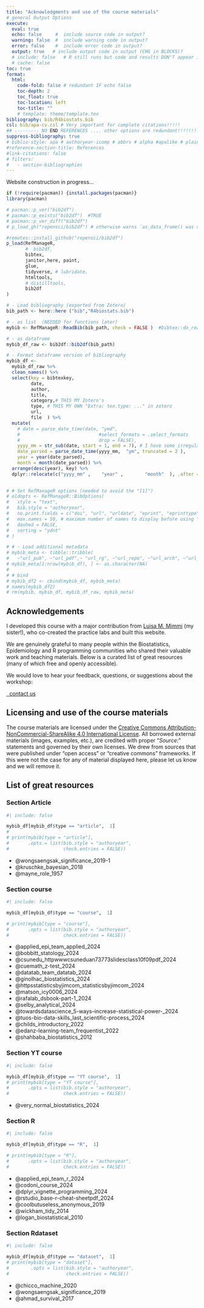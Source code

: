 ```yaml
---
title: "Acknowledgments and use of the course materials"
# general Output Options
execute:     
  eval: true
  echo: false     #  include source code in output?
  warning: false  #  include warning code in output?
  error: false    #  include error code in output?
  output: true   # include output code in output (CHG in BLOCKS)?
  # include: false   # R still runs but code and results DON"T appear in output  
  # cache: false
toc: true
format:
  html:
    code-fold: false # redundant IF echo false 
    toc-depth: 2
    toc_float: true
    toc-location: left
    toc-title: ""
    # template: theme/template.tex  
bibliography: bib/R4biostats.bib
csl: bib/apa-cv.csl # Very important for complete citations!!!!! 
## --------- NO END REFERENCES .... other options are redundant!!!!!!!!!!!!!!!!!!!!!!!!!!!!!!
suppress-bibliography: true
# biblio-style: apa # authoryear-icomp # abbrv # alpha #apalike # plain # unsrt #siam
#reference-section-title: References
#link-citations: false
# filters:
#   - section-bibliographies
---
```


::: {.callout-caution collapse="false"}
Website construction in progress...
:::

```r
if (!require(pacman)) {install.packages(pacman)} 
library(pacman)

# pacman::p_ver("bib2df")
# pacman::p_exists("bib2df")  #TRUE
# pacman::p_ver_diff("bib2df")
# p_load_gh("ropensci/bib2df") # otherwise warns `as_data_frame() was deprecated in tibble 2.0.0.`

#remotes::install_github("ropensci/bib2df")
p_load(RefManageR,
       #  bib2df,
       bibtex,
       janitor,here, paint,
       glue,
       tidyverse, # lubridate,
       htmltools,
       # distilltools,
       bib2df
)

```

```r
# - Load bibliography (exported from Zotero)
bib_path <- here::here ("bib","R4biostats.bib")

# - as list  (NEEDED for functions later)
mybib <- RefManageR::ReadBib(bib_path, check = FALSE )  #bibtex::do_read_bib(file = bib_path, encoding = "unknown", srcfile)

# - as dataframe
mybib_df_raw <- bib2df::bib2df(bib_path)  

# - Format dataframe version of bibliography
mybib_df <-
  mybib_df_raw %>%
  clean_names() %>%
  select(key = bibtexkey, 
         date, 
         author, 
         title, 
         category,# THIS MY Zotero's 
         type, # THIS MY OWN "Extra: tex.type: ..." in zotero 
         url, 
         file  ) %>%
  mutate(
    # date = parse_date_time(date, "ymd",
    # 							  #select_formats = .select_formats
    # 							  drop = FALSE),
    yyyy_mm = str_sub(date, start = 1, end = 7), # I have some irregularities in format  
    date_parsed = parse_date_time(yyyy_mm,  "ym", truncated = 2 ),
    year = year(date_parsed), 
    month = month(date_parsed)) %>%
  arrange(desc(year), key) %>% 
  dplyr::relocate(c("yyyy_mm" ,    "year" ,        "month"  ), .after =date)

   
# # Set RefManageR options (needed to avoid the "[1]")
# oldopts <- RefManageR::BibOptions(
# 	style = "text",
# 	bib.style = "authoryear", 
# 	no.print.fields = c("doi", "url", "urldate", "eprint", "eprinttype"),
# 	max.names = 50, # maximum number of names to display before using “et al.”
# 	dashed = FALSE, 
# 	sorting = "ydnt"
# )

# # - Load additional metadata
# mybib_meta <- tibble::tribble( 
# 	~"url_pub", ~"url_pdf",~ "url_rg", ~"url_repo", ~"url_arch", ~"url_osf", ~"url_other", ~"url_blog" ) 
# mybib_meta[1:nrow(mybib_df), ] <- as.character(NA)
# 
# # bind 
# mybib_df2 <- cbind(mybib_df, mybib_meta)
# names(mybib_df2)
# rm(mybib, mybib_df, mybib_df_raw, mybib_meta)
```

 
## Acknowledgements
<!-- something along the lines of [MADA course](https://andreashandel.github.io/MADAcourse/)    -->
<!--  https://www.laleggepertutti.it/492987_fair-use-esiste-in-italia -->

I developed this course with a major contribution from [Luisa M. Mimmi](https://luisamimmi.org/) (my sister!), who co-created the practice labs and built this website.

We are genuinely grateful to many people within the Biostatistics, Epidemiology and R programming communities who shared their valuable work and teaching materials. Below is a curated list of great resources (many of which free and openly accessible). 

<!-- The following individuals have contributed to improving the course: Ian Bachli (@idbachli), Megan Beaudry (@MeganSarah), Zane Billings (@wzbillings),   -->

We would love to hear your feedback, questions, or suggestions about the workshop:  <p> <a id="mail-link" href="mailto:lmm76@georgetown.edu"  class="btn btn-info"> <i class="fa fa-envelope"></i> &nbsp;&nbsp;contact us</a></p>

## Licensing and use of the course materials

The course materials are licensed under the [Creative Commons Attribution-NonCommercial-ShareAlike 4.0 International License](https://creativecommons.org/licenses/by-nc-sa/4.0/). All borrowed external materials (images, examples, etc.), are credited with proper "*Source:*" statements and governed by their own licenses. We drew from sources that were published under "open access" or "creative commons" frameworks. If this were not the case for any of material displayed here, please let us know and we will remove it.

 
<!-- ## Materials -->

<!-- This source code and license for all of the materials on this website can be found on a dedicated Github repo [{{< fa brands github >}}](https://github.com/Lulliter/R4biostats). -->

<!-- ## License -->

<!-- The work presented in this website is licensed under a {{< fa brands creative-commons >}} {{< fa brands creative-commons-by >}} {{< fa brands creative-commons-nc >}} {{< fa brands creative-commons-sa >}} [Creative Commons Attribution-NonCommercial-ShareAlike 4.0 International License](https://creativecommons.org/licenses/by-nc-sa/4.0/), except for the borrowed and mentioned with proper *"Source:"* statements. -->




## List of great resources 

### Section Article

```r
#| include: false

mybib_df[mybib_df$type == "article",  1] 
# 
# print(mybib[type = "article"], 
#       .opts = list(bib.style = "authoryear", 
#                    check.entries = FALSE))

```

 + @wongsaengsak_significance_2019-1  
 + @kruschke_bayesian_2018     
 + @mayne_role_1957    

### Section course

```r
#| include: false

mybib_df[mybib_df$type == "course",  1] 

# print(mybib[type = "course"], 
#       .opts = list(bib.style = "authoryear", 
#                    check.entries = FALSE))

```

+ @applied_epi_team_applied_2024                              
+ @bobbitt_statology_2024                                     
+ @csunedu_httpwwwcsuneduan73773slidesclass10f09pdf_2024      
+ @cuemath_z-test_2024                                        
+ @datatab_team_datatab_2024                                  
+ @ginolhac_biostatistics_2024                                
+ @httpsstatisticsbyjimcom_statisticsbyjimcom_2024            
+ @matson_icy0006_2024                                        
+ @rafalab_dsbook-part-1_2024                                 
+ @selby_analytical_2024                                      
+ @towardsdatascience_5-ways--increase-statistical-power-_2024
+ @tuos-bio-data-skills_last_scientific-process_2024          
+ @childs_introductory_2022                                   
+ @edanz-learning-team_frequentist_2022                       
+ @shahbaba_biostatistics_2012    

### Section YT course

```r
#| include: false

mybib_df[mybib_df$type == "YT course",  1] 
# print(mybib[type = "YT course"], 
#       .opts = list(bib.style = "authoryear", 
#                    check.entries = FALSE))
``` 

+ @very_normal_biostatistics_2024

### Section R

```r
#| include: false

mybib_df[mybib_df$type == "R",  1] 

# print(mybib[type = "R"], 
#       .opts = list(bib.style = "authoryear", 
#                    check.entries = FALSE))
``` 
+ @applied_epi_team_r_2024           
+ @codoni_course_2024                
+ @dplyr_vignette_programming_2024   
+ @rstudio_base-r-cheat-sheetpdf_2024
+ @coolbutuseless_anonymous_2019     
+ @wickham_tidy_2014                 
+ @logan_biostatistical_2010  

### Section Rdataset 

```r
#| include: false

mybib_df[mybib_df$type == "dataset",  1] 
# print(mybib[type = "dataset"],
#        .opts = list(bib.style = "authoryear", 
#                     check.entries = FALSE))
```

+ @chicco_machine_2020           
+ @wongsaengsak_significance_2019
+ @ahmad_survival_2017 
  
<!-- <!-- For HTML output -->  
<!-- ::: {.content-hidden when-format="html"} -->
<!-- ## References -->
<!-- ::: -->


